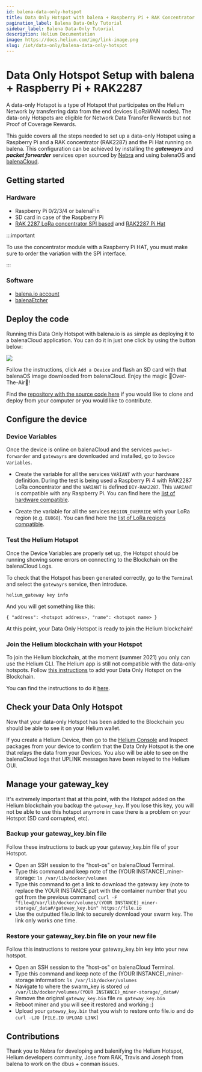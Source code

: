 ```yaml
---
id: balena-data-only-hotspot
title: Data Only Hotspot with balena + Raspberry Pi + RAK Concentrator RAK2287
pagination_label: Balena Data-Only Tutorial
sidebar_label: Balena Data-Only Tutorial
description: Helium Documentation
image: https://docs.helium.com/img/link-image.png
slug: /iot/data-only/balena-data-only-hotspot
---
```


# Data Only Hotspot Setup with balena + Raspberry Pi + RAK2287


<LegacyContentBanner />

A data-only Hotspot is a type of Hotspot that participates on the Helium Network by transferring
data from the end devices (LoRaWAN nodes). The data-only Hotspots are eligible for Network Data
Transfer Rewards but not Proof of Coverage Rewards.

This guide covers all the steps needed to set up a data-only Hotspot using a Raspberry Pi and a RAK
concentrator (RAK2287) and the Pi Hat running on balena. This configuration can be achieved by
installing the **_gatewayrs_** and **_packet forwarder_** services open sourced by
[Nebra](https://github.com/nebraltd) and using balenaOS and [balenaCloud](https://balena.io).

## Getting started

### Hardware

- Raspberry Pi 0/2/3/4 or balenaFin
- SD card in case of the Raspberry Pi
- [RAK 2287 LoRa concentrator SPI based](https://store.rakwireless.com/products/rak2287-lpwan-gateway-concentrator-module)
  and [RAK2287 Pi Hat](https://store.rakwireless.com/products/rak2287-pi-hat)

:::important

To use the concentrator module with a Raspberry Pi HAT, you must make sure to order the variation
with the SPI interface.

:::

### Software

- [balena.io account](https://dashboard.balena-cloud.com/)
- [balenaEtcher](https://balena.io/etcher)

## Deploy the code

Running this Data Only Hotspot with balena.io is as simple as deploying it to a balenaCloud
application. You can do it in just one click by using the button below:

[![](https://www.balena.io/deploy.png)](https://dashboard.balena-cloud.com/deploy?repoUrl=https://github.com/mpous/helium-data-hotspot)

Follow the instructions, click `Add a Device` and flash an SD card with that balenaOS image
downloaded from balenaCloud. Enjoy the magic 🌟Over-The-Air🌟!

Find the [repository with the source code here](https://github.com/mpous/helium-data-hotspot) if you
would like to clone and deploy from your computer or you would like to contribute.

## Configure the device

### Device Variables

Once the device is online on balenaCloud and the services `packet-forwarder` and `gatewayrs` are
downloaded and installed, go to `Device Variables`.

- Create the variable for all the services `VARIANT` with your hardware definition. During the test
  is being used a Raspberry Pi 4 with RAK2287 LoRa concentrator and the `VARIANT` is defined
  `DIY-RAK2287`. This `VARIANT` is compatible with any Raspberry Pi. You can find here the
  [list of hardware compatible](https://github.com/NebraLtd/helium-hardware-definitions).

- Create the variable for all the services `REGION_OVERRIDE` with your LoRa region (e.g. `EU868`).
  You can find here the [list of LoRa regions compatible](https://github.com/NebraLtd/hm-pktfwd).

### Test the Helium Hotspot

Once the Device Variables are properly set up, the Hotspot should be running showing some errors on
connecting to the Blockchain on the balenaCloud Logs.

To check that the Hotspot has been generated correctly, go to the `Terminal` and select the
`gatewayrs` service, then introduce.

`helium_gateway key info`

And you will get something like this:

`{ "address": <hotspot address>, "name": <hotspot name> }`

At this point, your Data Only Hotspot is ready to join the Helium blockchain!

### Join the Helium blockchain with your Hotspot

To join the Helium blockchain, at the moment (summer 2021) you only can use the Helium CLI. The
Helium app is still not compatible with the data-only hotspots. Follow
[this instructions](https://github.com/mpous/helium-data-hotspot/#join-the-helium-blockchain-with-your-data-only-hotspot)
to add your Data Only Hotspot on the Blockchain.

You can find the instructions to do it
[here](https://github.com/mpous/helium-data-hotspot/#join-the-helium-blockchain-with-your-data-only-hotspot).

## Check your Data Only Hotspot

Now that your data-only Hotspot has been added to the Blockchain you should be able to see it on
your Helium wallet.

If you create a Helium Device, then go to the [Helium Console](https://console.helium.com) and
Inspect packages from your device to confirm that the Data Only Hotspot is the one that relays the
data from your Devices. You also will be able to see on the balenaCloud logs that UPLINK messages
have been relayed to the Helium OUI.

## Manage your gateway_key

It's extremely important that at this point, with the Hotspot added on the Helium blockchain you
backup the `gateway_key`. If you lose this key, you will not be able to use this hotspot anymore in
case there is a problem on your Hotspot (SD card corrupted, etc).

### Backup your gateway_key.bin file

Follow these instructions to back up your gateway_key.bin file of your Hotspot.

- Open an SSH session to the "host-os" on balenaCloud Terminal.
- Type this command and keep note of the (YOUR INSTANCE)\_miner-storage:
  `ls /var/lib/docker/volumes`
- Type this command to get a link to download the gateway key (note to replace the YOUR INSTANCE
  part with the container number that you got from the previous command)
  `curl -F "file=@/var/lib/docker/volumes/(YOUR INSTANCE)_miner-storage/_data#/gateway_key.bin" https://file.io`
- Use the outputted file.io link to securely download your swarm key. The link only works one time.

### Restore your gateway_key.bin file on your new file

Follow this instructions to restore your gateway_key.bin key into your new hotspot.

- Open an SSH session to the "host-os" on balenaCloud Terminal.
- Type this command and keep note of the (YOUR INSTANCE)\_miner-storage information:
  `ls /var/lib/docker/volumes`
- Navigate to where the swarm_key is stored
  `cd /var/lib/docker/volumes/(YOUR INSTANCE)_miner-storage/_data#/`
- Remove the original `gateway_key.bin` file `rm gateway_key.bin`
- Reboot miner and you will see it restored and working :)
- Upload your `gateway_key.bin` that you wish to restore onto file.io and do
  `curl -LJO [FILE.IO UPLOAD LINK]`

## Contributions

Thank you to Nebra for developing and balenifying the Helium Hotspot, Helium developers community,
Jose from RAK, Travis and Joseph from balena to work on the dbus + conman issues.
